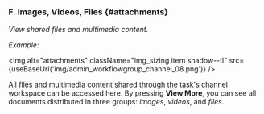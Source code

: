 
<div className="alert alert--secondary">

### F. Images, Videos, Files {#attachments}
_View shared files and multimedia content._

_Example:_

<img alt="attachments" className="img_sizing item shadow--tl" src={useBaseUrl('img/admin_workflowgroup_channel_08.png')} />
<br/>

All files and multimedia content shared through the task's channel workspace can be accessed here. By pressing **View More**, you can see all documents distributed in three groups: _images_, _videos_, and _files_.

</div>
<br/>

